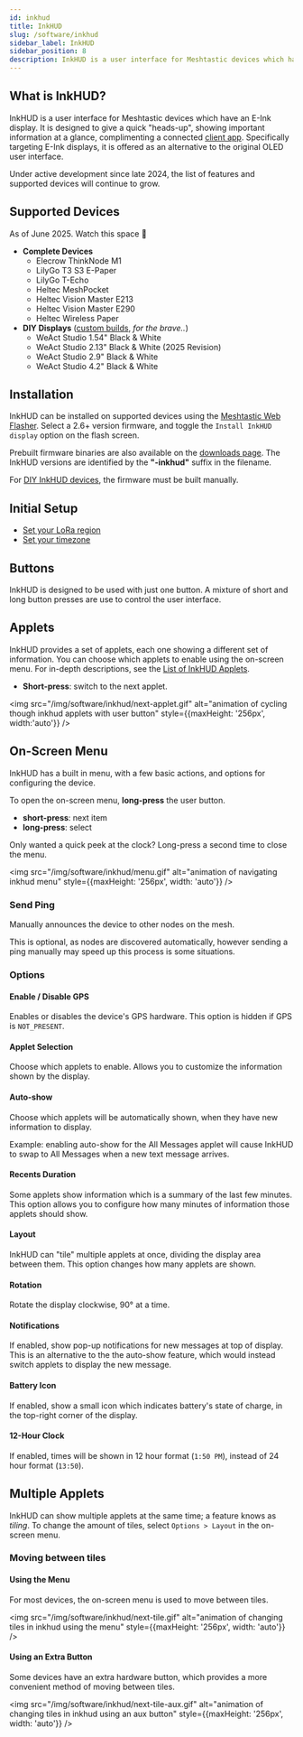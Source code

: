 ```yaml
---
id: inkhud
title: InkHUD
slug: /software/inkhud
sidebar_label: InkHUD
sidebar_position: 8
description: InkHUD is a user interface for Meshtastic devices which have an E-Ink display. It is designed to give a quick "heads-up", showing important information at a glance.
---
```



## What is InkHUD?

InkHUD is a user interface for Meshtastic devices which have an E-Ink display. It is designed to give a quick "heads-up", showing important information at a glance, complimenting a connected [client app](/downloads/). Specifically targeting E-Ink displays, it is offered as an alternative to the original OLED user interface.

Under active development since late 2024, the list of features and supported devices will continue to grow.

## Supported Devices
As of June 2025. Watch this space 👀

- **Complete Devices**
  - Elecrow ThinkNode M1
  - LilyGo T3 S3 E-Paper
  - LilyGo T-Echo
  - Heltec MeshPocket
  - Heltec Vision Master E213
  - Heltec Vision Master E290
  - Heltec Wireless Paper
- **DIY Displays** ([custom builds](/docs/software/inkhud/diy-builds/), _for the brave.._)
  - WeAct Studio 1.54" Black & White
  - WeAct Studio 2.13" Black & White (2025 Revision)
  - WeAct Studio 2.9" Black & White
  - WeAct Studio 4.2" Black & White

## Installation

InkHUD can be installed on supported devices using the [Meshtastic Web Flasher](https://flasher.meshtastic.org). Select a 2.6+ version firmware, and toggle the `Install InkHUD display` option on the flash screen.

Prebuilt firmware binaries are also available on the [downloads page](/downloads/). The InkHUD versions are identified by the **"-inkhud"** suffix in the filename.

For [DIY InkHUD devices](/docs/software/inkhud/diy-builds/), the firmware must be built manually.

## Initial Setup

* [Set your LoRa region](/docs/configuration/region-by-country/)
* [Set your timezone](/docs/configuration/radio/device#tzdef-timezone-definition)

## Buttons

InkHUD is designed to be used with just one button. A mixture of short and long button presses are use to control the user interface.

## Applets

InkHUD provides a set of applets, each one showing a different set of information. You can choose which applets to enable using the on-screen menu. For in-depth descriptions, see the [List of InkHUD Applets](./applets.mdx).

* **Short-press**: switch to the next applet.

<img
  src="/img/software/inkhud/next-applet.gif"
  alt="animation of cycling though inkhud applets with user button"
  style={{maxHeight: '256px', width:'auto'}}
/>

## On-Screen Menu

InkHUD has a built in menu, with a few basic actions, and options for configuring the device.

To open the on-screen menu, **long-press** the user button.
* **short-press**: next item
* **long-press**: select

Only wanted a quick peek at the clock? Long-press a second time to close the menu. 

<img
  src="/img/software/inkhud/menu.gif"
  alt="animation of navigating inkhud menu"
  style={{maxHeight: '256px', width: 'auto'}}
/>

### Send Ping

Manually announces the device to other nodes on the mesh. 

This is optional, as nodes are discovered automatically, 
however sending a ping manually may speed up this process is some situations.

### Options

#### Enable / Disable GPS

Enables or disables the device's GPS hardware. This option is hidden if GPS is `NOT_PRESENT`.

#### Applet Selection

Choose which applets to enable. Allows you to customize the information shown by the display.

#### Auto-show

Choose which applets will be automatically shown, when they have new information to display.

Example: enabling auto-show for the All Messages applet will cause InkHUD to swap to All Messages when a new text message arrives.

#### Recents Duration

Some applets show information which is a summary of the last few minutes. This option allows you to configure how many minutes of information those applets should show.

#### Layout

InkHUD can "tile" multiple applets at once, dividing the display area between them. This option changes how many applets are shown.

#### Rotation

Rotate the display clockwise, 90° at a time.

#### Notifications

If enabled, show pop-up notifications for new messages at top of display. This is an alternative to the the auto-show feature, which would instead switch applets to display the new message.

#### Battery Icon

If enabled, show a small icon which indicates battery's state of charge, in the top-right corner of the display.

#### 12-Hour Clock

If enabled, times will be shown in 12 hour format (`1:50 PM`), instead of 24 hour format (`13:50`).

## Multiple Applets

InkHUD can show multiple applets at the same time; a feature knows as _tiling_. To change the amount of tiles, select `Options > Layout` in the on-screen menu.

### Moving between tiles

#### Using the Menu

For most devices, the on-screen menu is used to move between tiles.

<img
  src="/img/software/inkhud/next-tile.gif"
  alt="animation of changing tiles in inkhud using the menu"
  style={{maxHeight: '256px', width: 'auto'}}
/>

#### Using an Extra Button

Some devices have an extra hardware button, which provides a more convenient method of moving between tiles.

<img
  src="/img/software/inkhud/next-tile-aux.gif"
  alt="animation of changing tiles in inkhud using an aux button"
  style={{maxHeight: '256px', width: 'auto'}}
/>